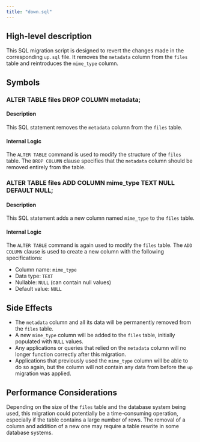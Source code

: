 ```yaml
---
title: "down.sql"
---
```


## High-level description
This SQL migration script is designed to revert the changes made in the corresponding `up.sql` file. It removes the `metadata` column from the `files` table and reintroduces the `mime_type` column.

## Symbols

### ALTER TABLE files DROP COLUMN metadata;
#### Description
This SQL statement removes the `metadata` column from the `files` table.

#### Internal Logic
The `ALTER TABLE` command is used to modify the structure of the `files` table. The `DROP COLUMN` clause specifies that the `metadata` column should be removed entirely from the table.

### ALTER TABLE files ADD COLUMN mime_type TEXT NULL DEFAULT NULL;
#### Description
This SQL statement adds a new column named `mime_type` to the `files` table.

#### Internal Logic
The `ALTER TABLE` command is again used to modify the `files` table. The `ADD COLUMN` clause is used to create a new column with the following specifications:
- Column name: `mime_type`
- Data type: `TEXT`
- Nullable: `NULL` (can contain null values)
- Default value: `NULL`

## Side Effects
- The `metadata` column and all its data will be permanently removed from the `files` table.
- A new `mime_type` column will be added to the `files` table, initially populated with `NULL` values.
- Any applications or queries that relied on the `metadata` column will no longer function correctly after this migration.
- Applications that previously used the `mime_type` column will be able to do so again, but the column will not contain any data from before the `up` migration was applied.

## Performance Considerations
Depending on the size of the `files` table and the database system being used, this migration could potentially be a time-consuming operation, especially if the table contains a large number of rows. The removal of a column and addition of a new one may require a table rewrite in some database systems.
